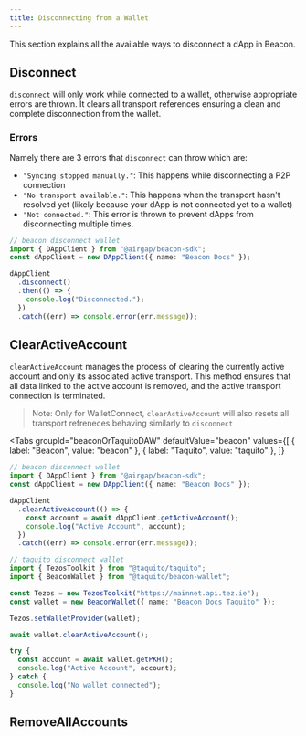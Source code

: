 ```yaml
---
title: Disconnecting from a Wallet
---
```


This section explains all the available ways to disconnect a dApp in Beacon.

## Disconnect

`disconnect` will only work while connected to a wallet, otherwise appropriate errors are thrown.
It clears all transport references ensuring a clean and complete disconnection from the wallet.

### Errors

Namely there are 3 errors that `disconnect` can throw which are:

- `"Syncing stopped manually."`: This happens while disconnecting a P2P connection
- `"No transport available."`: This happens when the transport hasn't resolved yet (likely because your dApp is not connected yet to a wallet)
- `"Not connected."`: This error is thrown to prevent dApps from disconnecting multiple times.


```ts live
// beacon disconnect wallet
import { DAppClient } from "@airgap/beacon-sdk";
const dAppClient = new DAppClient({ name: "Beacon Docs" });

dAppClient
  .disconnect()
  .then(() => {
    console.log("Disconnected.");
  })
  .catch((err) => console.error(err.message));
```

## ClearActiveAccount

`clearActiveAccount` manages the process of clearing the currently active account and only its associated active transport.
This method ensures that all data linked to the active account is removed, and the active transport connection is terminated.

> Note: Only for WalletConnect, `clearActiveAccount` will also resets all transport refreneces behaving similarly to `disconnect`

<Tabs
  groupId="beaconOrTaquitoDAW"
  defaultValue="beacon"
  values={[
    { label: "Beacon", value: "beacon" },
    { label: "Taquito", value: "taquito" },
  ]}
>
<TabItem value="beacon">

```ts live
// beacon disconnect wallet
import { DAppClient } from "@airgap/beacon-sdk";
const dAppClient = new DAppClient({ name: "Beacon Docs" });

dAppClient
  .clearActiveAccount(() => {
    const account = await dAppClient.getActiveAccount();
    console.log("Active Account", account);
  })
  .catch((err) => console.error(err.message));
```

</TabItem>

<TabItem value="taquito">

```ts live
// taquito disconnect wallet
import { TezosToolkit } from "@taquito/taquito";
import { BeaconWallet } from "@taquito/beacon-wallet";

const Tezos = new TezosToolkit("https://mainnet.api.tez.ie");
const wallet = new BeaconWallet({ name: "Beacon Docs Taquito" });

Tezos.setWalletProvider(wallet);

await wallet.clearActiveAccount();

try {
  const account = await wallet.getPKH();
  console.log("Active Account", account);
} catch {
  console.log("No wallet connected");
}
```

</TabItem>
</Tabs>

## RemoveAllAccounts
